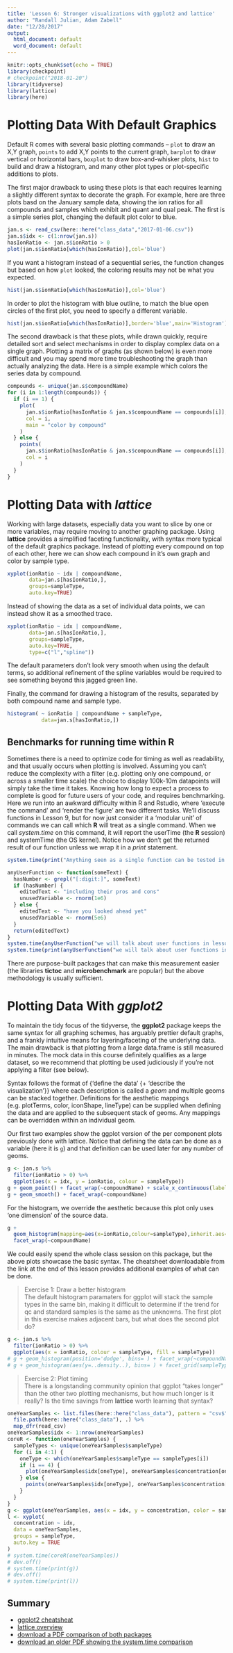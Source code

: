 ```yaml
---
title: 'Lesson 6: Stronger visualizations with ggplot2 and lattice'
author: "Randall Julian, Adam Zabell"
date: "12/28/2017"
output:
  html_document: default
  word_document: default
---
```


```r
knitr::opts_chunk$set(echo = TRUE)
library(checkpoint)
# checkpoint("2018-01-20")
library(tidyverse)
library(lattice)
library(here)
```

# Plotting Data With Default Graphics

Default R comes with several basic plotting commands -- `plot` to draw an X,Y graph, `points` to add X,Y points to the current graph, `barplot` to draw vertical or horizontal bars, `boxplot` to draw box-and-whisker plots, `hist` to build and draw a histogram, and many other plot types or plot-specific additions to plots.

The first major drawback to using these plots is that each requires learning a slightly different syntax to decorate the graph. For example, here are three plots basd on the January sample data, showing the ion ratios for all compounds and samples which exhibit and quant and qual peak. The first is a simple series plot, changing the default plot color to blue.  
```r
jan.s <- read_csv(here::here("class_data","2017-01-06.csv"))
jan.s$idx <- c(1:nrow(jan.s))
hasIonRatio <- jan.s$ionRatio > 0
plot(jan.s$ionRatio[which(hasIonRatio)],col='blue')
```

If you want a histogram instead of a sequential series, the function changes but based on how `plot` looked, the coloring results may not be what you expected.  
```r
hist(jan.s$ionRatio[which(hasIonRatio)],col='blue')
```

In order to plot the histogram with blue outline, to match the blue open circles of the first plot, you need to specify a different variable.  
```r
hist(jan.s$ionRatio[which(hasIonRatio)],border='blue',main='Histogram')
```

The second drawback is that these plots, while drawn quickly, require detailed sort and select mechanisms in order to display complex data on a single graph. Plotting a matrix of graphs (as shown below) is even more difficult and you may spend more time troubleshooting the graph than actually analyzing the data. Here is a simple example which colors the series data by compound.  
```r
compounds <- unique(jan.s$compoundName)
for (i in 1:length(compounds)) {
  if (i == 1) {
    plot(
      jan.s$ionRatio[hasIonRatio & jan.s$compoundName == compounds[i]],
      col = i,
      main = "color by compound"
    )
  } else {
    points(
      jan.s$ionRatio[hasIonRatio & jan.s$compoundName == compounds[i]],
      col = i
    )
  }
}
```

# Plotting Data with *lattice*
Working with large datasets, especially data you want to slice by one or more variables, may require moving to another graphing package. Using **lattice** provides a simplified faceting functionality, with syntax more typical of the default graphics package. Instead of plotting every compound on top of each other, here we can show each compound in it's own graph and color by sample type.
```r
xyplot(ionRatio ~ idx | compoundName, 
       data=jan.s[hasIonRatio,], 
       groups=sampleType, 
       auto.key=TRUE)
```

Instead of showing the data as a set of individual data points, we can instead show it as a smoothed trace.  
```r
xyplot(ionRatio ~ idx | compoundName, 
       data=jan.s[hasIonRatio,], 
       groups=sampleType, 
       auto.key=TRUE, 
       type=c("l","spline"))
```

The default parameters don't look very smooth when using the default terms, so additional refinement of the spline variables would be required to see something beyond this jagged green line.

Finally, the command for drawing a histogram of the results, separated by both compound name and sample type.  
```r
histogram( ~ ionRatio | compoundName + sampleType, 
           data=jan.s[hasIonRatio,])
```

## Benchmarks for running time within **R**
Sometimes there is a need to optimize code for timing as well as readability, and that usually occurs when plotting is involved. Assuming you can't reduce the complexity with a filter (e.g. plotting only one compound, or across a smaller time scale) the choice to display 100k-10m datapoints will simply take the time it takes. Knowing how long to expect a process to complete is good for future users of your code, and requires benchmarking. Here we run into an awkward difficulty within R and Rstudio, where 'execute the command' and 'render the figure' are two different tasks. We'll discuss functions in Lesson 9, but for now just consider it a 'modular unit' of commands we can call which **R** will treat as a single command. When we call *system.time* on this command, it will report the userTime (the **R** session) and systemTime (the OS kernel). Notice how we don't get the returned result of our function unless we wrap it in a *print* statement.  
```r
system.time(print("Anything seen as a single function can be tested in this way"))

anyUserFunction <- function(someText) {
  hasNumber <- grepl("[:digit:]", someText)
  if (hasNumber) {
    editedText <- "including their pros and cons"
    unusedVariable <- rnorm(1e6)
  } else {
    editedText <- "have you looked ahead yet"
    unusedVariable <- rnorm(5e6)
  }
  return(editedText)
}
system.time(anyUserFunction("we will talk about user functions in lesson 9"))
system.time(print(anyUserFunction("we will talk about user functions in lesson 9")))
```

There are purpose-built packages that can make this measurement easier (the libraries **tictoc** and **microbenchmark** are popular) but the above methodology is usually sufficient.

# Plotting Data With *ggplot2*
To maintain the tidy focus of the tidyverse, the **ggplot2** package keeps the same syntax for all graphing schemes, has arguably prettier default graphs, and a frankly intuitive means for layering/faceting of the underlying data. The main drawback is that plotting from a large data.frame is still measured in minutes. The mock data in this course definitely qualifies as a large dataset, so we recommend that plotting be used judiciously if you're not applying a filter (see below).

Syntax follows the format of {'define the data' {+ 'describe the visualization'}} where each description is called a *geom* and multiple geoms can be stacked together. Definitions for the aesthetic mappings (e.g. plotTerms, color, iconShape, lineType) can be supplied when defining the data and are applied to the subsequent stack of geoms. Any mappings can be overridden within an individual geom.

Our first two examples show the ggplot version of the per component plots previously done with lattice. Notice that defining the data can be done as a variable (here it is `g`) and that definition can be used later for any number of geoms.  
```r
g <- jan.s %>%
  filter(ionRatio > 0) %>%
  ggplot(aes(x = idx, y = ionRatio, colour = sampleType))
g + geom_point() + facet_wrap(~compoundName) + scale_x_continuous(labels = NULL)
g + geom_smooth() + facet_wrap(~compoundName)
```

For the histogram, we override the aesthetic because this plot only uses 'one dimension' of the source data.  
```r
g + 
  geom_histogram(mapping=aes(x=ionRatio,colour=sampleType),inherit.aes=FALSE) + 
  facet_wrap(~compoundName)
```

We could easily spend the whole class session on this package, but the above plots showcase the basic syntax. The cheatsheet downloadable from the link at the end of this lesson provides additional examples of what can be done.

> Exercise 1: Draw a better histogram  
> The default histogram paramaters for ggplot will stack the sample types in the same bin, making it difficult to determine if the trend for qc and standard samples is the same as the unknowns. The first plot in this exercise makes adjacent bars, but what does the second plot do? 

```r
g <- jan.s %>%
  filter(ionRatio > 0) %>%
  ggplot(aes(x = ionRatio, colour = sampleType, fill = sampleType))
# g + geom_histogram(position='dodge', bins= ) + facet_wrap(~compoundName)
# g + geom_histogram(aes(y=..density..), bins= ) + facet_grid(sampleType~compoundName)
```

> Exercise 2: Plot timing  
> There is a longstanding community opinion that ggplot "takes longer" than the other two plotting mechanisms, but how much longer is it really? Is the time savings from **lattice** worth learning that syntax?

```r
oneYearSamples <- list.files(here::here("class_data"), pattern = "csv$") %>%
  file.path(here::here("class_data"), .) %>%
  map_dfr(read_csv)
oneYearSamples$idx <- 1:nrow(oneYearSamples)
coreR <- function(oneYearSamples) {
  sampleTypes <- unique(oneYearSamples$sampleType)
  for (i in 4:1) {
    oneType <- which(oneYearSamples$sampleType == sampleTypes[i])
    if (i == 4) {
      plot(oneYearSamples$idx[oneType], oneYearSamples$concentration[oneType], col = i)
    } else {
      points(oneYearSamples$idx[oneType], oneYearSamples$concentration[oneType], col = i)
    }
  }
}
g <- ggplot(oneYearSamples, aes(x = idx, y = concentration, color = sampleType)) + geom_point()
l <- xyplot(
  concentration ~ idx,
  data = oneYearSamples,
  groups = sampleType,
  auto.key = TRUE
)
# system.time(coreR(oneYearSamples))
# dev.off()
# system.time(print(g))
# dev.off()
# system.time(print(l))
```

## Summary
* [ggplot2 cheatsheat](https://www.rstudio.com/wp-content/uploads/2015/03/ggplot2-cheatsheet.pdf)
* [lattice overview](https://www.statmethods.net/advgraphs/trellis.html)
* [download a PDF comparison of both packages](http://www.londonr.org/download/?id=69)
* [download an older PDF showing the system.time comparison](https://learnr.files.wordpress.com/2009/08/latbook_time1.pdf)
